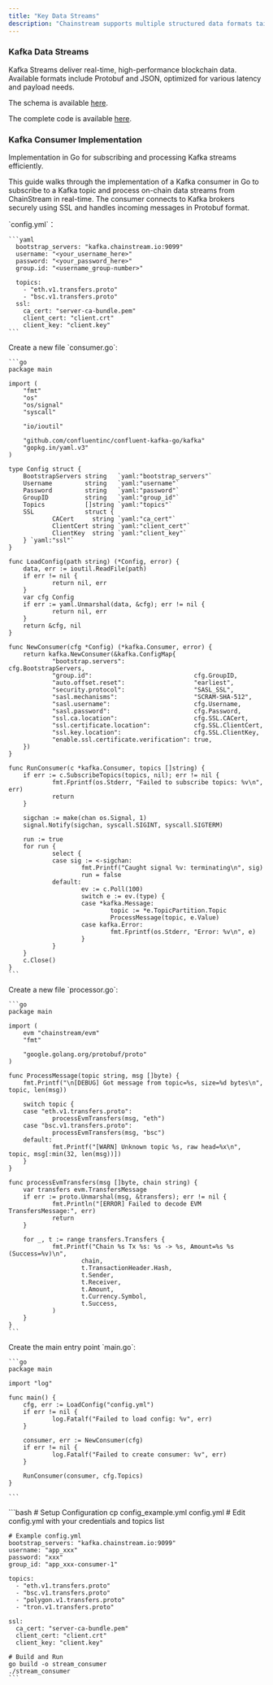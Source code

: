 ```yaml
---
title: "Key Data Streams"
description: "Chainstream supports multiple structured data formats tailored for real-time streaming"
---
```


### Kafka Data Streams

Kafka Streams deliver real-time, high-performance blockchain data. Available formats include Protobuf and JSON, optimized for various latency and payload needs.

The schema is available [here](https://github.com/chainstream-io/streaming_protobuf).

The complete code is available [here](https://github.com/chainstream-io/stream_protobuf_example).

### Kafka Consumer Implementation

Implementation in Go for subscribing and processing Kafka streams efficiently.

This guide walks through the implementation of a Kafka consumer in Go to subscribe to a Kafka topic and process on-chain data streams from ChainStream in real-time. The consumer connects to Kafka brokers securely using SSL and handles incoming messages in Protobuf format.

<Steps>
  <Step title="Configuration">
     `config.yml`：

    ```yaml
      bootstrap_servers: "kafka.chainstream.io:9099"
      username: "<your_username_here>"
      password: "<your_password_here>"
      group.id: "<username_group-number>"

      topics:
        - "eth.v1.transfers.proto"
        - "bsc.v1.transfers.proto"
      ssl:
        ca_cert: "server-ca-bundle.pem"
        client_cert: "client.crt"
        client_key: "client.key"
    ```

  </Step>

  <Step title="Consumer Implementation">
    Create a new file `consumer.go`:

    ```go
    package main

    import (
        "fmt"
        "os"
        "os/signal"
        "syscall"

        "io/ioutil"

        "github.com/confluentinc/confluent-kafka-go/kafka"
        "gopkg.in/yaml.v3"
    )

    type Config struct {
        BootstrapServers string   `yaml:"bootstrap_servers"`
        Username         string   `yaml:"username"`
        Password         string   `yaml:"password"`
        GroupID          string   `yaml:"group_id"`
        Topics           []string `yaml:"topics"`
        SSL              struct {
                CACert     string `yaml:"ca_cert"`
                ClientCert string `yaml:"client_cert"`
                ClientKey  string `yaml:"client_key"`
        } `yaml:"ssl"`
    }

    func LoadConfig(path string) (*Config, error) {
        data, err := ioutil.ReadFile(path)
        if err != nil {
                return nil, err
        }
        var cfg Config
        if err := yaml.Unmarshal(data, &cfg); err != nil {
                return nil, err
        }
        return &cfg, nil
    }

    func NewConsumer(cfg *Config) (*kafka.Consumer, error) {
        return kafka.NewConsumer(&kafka.ConfigMap{
                "bootstrap.servers":                   cfg.BootstrapServers,
                "group.id":                            cfg.GroupID,
                "auto.offset.reset":                   "earliest",
                "security.protocol":                   "SASL_SSL",
                "sasl.mechanisms":                     "SCRAM-SHA-512",
                "sasl.username":                       cfg.Username,
                "sasl.password":                       cfg.Password,
                "ssl.ca.location":                     cfg.SSL.CACert,
                "ssl.certificate.location":            cfg.SSL.ClientCert,
                "ssl.key.location":                    cfg.SSL.ClientKey,
                "enable.ssl.certificate.verification": true,
        })
    }

    func RunConsumer(c *kafka.Consumer, topics []string) {
        if err := c.SubscribeTopics(topics, nil); err != nil {
                fmt.Fprintf(os.Stderr, "Failed to subscribe topics: %v\n", err)
                return
        }

        sigchan := make(chan os.Signal, 1)
        signal.Notify(sigchan, syscall.SIGINT, syscall.SIGTERM)

        run := true
        for run {
                select {
                case sig := <-sigchan:
                        fmt.Printf("Caught signal %v: terminating\n", sig)
                        run = false
                default:
                        ev := c.Poll(100)
                        switch e := ev.(type) {
                        case *kafka.Message:
                                topic := *e.TopicPartition.Topic
                                ProcessMessage(topic, e.Value)
                        case kafka.Error:
                                fmt.Fprintf(os.Stderr, "Error: %v\n", e)
                        }
                }
        }
        c.Close()
    }
    ```

  </Step>

  <Step title="Processor Implementation">
    Create a new file `processor.go`:

    ```go
    package main

    import (
        evm "chainstream/evm"
        "fmt"

        "google.golang.org/protobuf/proto"
    )

    func ProcessMessage(topic string, msg []byte) {
        fmt.Printf("\n[DEBUG] Got message from topic=%s, size=%d bytes\n", topic, len(msg))

        switch topic {
        case "eth.v1.transfers.proto":
                processEvmTransfers(msg, "eth")
        case "bsc.v1.transfers.proto":
                processEvmTransfers(msg, "bsc")
        default:
                fmt.Printf("[WARN] Unknown topic %s, raw head=%x\n", topic, msg[:min(32, len(msg))])
        }
    }

    func processEvmTransfers(msg []byte, chain string) {
        var transfers evm.TransfersMessage
        if err := proto.Unmarshal(msg, &transfers); err != nil {
                fmt.Println("[ERROR] Failed to decode EVM TransfersMessage:", err)
                return
        }

        for _, t := range transfers.Transfers {
                fmt.Printf("Chain %s Tx %s: %s -> %s, Amount=%s %s (Success=%v)\n",
                        chain,
                        t.TransactionHeader.Hash,
                        t.Sender,
                        t.Receiver,
                        t.Amount,
                        t.Currency.Symbol,
                        t.Success,
                )
        }
    }
    ```

  </Step>

  <Step title="Main Application">
    Create the main entry point `main.go`:

    ```go
    package main

    import "log"

    func main() {
        cfg, err := LoadConfig("config.yml")
        if err != nil {
                log.Fatalf("Failed to load config: %v", err)
        }

        consumer, err := NewConsumer(cfg)
        if err != nil {
                log.Fatalf("Failed to create consumer: %v", err)
        }

        RunConsumer(consumer, cfg.Topics)
    }

    ```

  </Step>

  <Step title="Running the Application">
    ```bash
    # Setup Configuration
    cp config_example.yml config.yml
    # Edit config.yml with your credentials and topics list

    # Example config.yml
    bootstrap_servers: "kafka.chainstream.io:9099"
    username: "app_xxx"
    password: "xxx"
    group_id: "app_xxx-consumer-1"

    topics:
      - "eth.v1.transfers.proto"
      - "bsc.v1.transfers.proto"
      - "polygon.v1.transfers.proto"
      - "tron.v1.transfers.proto"

    ssl:
      ca_cert: "server-ca-bundle.pem"
      client_cert: "client.crt"
      client_key: "client.key"

    # Build and Run
    go build -o stream_consumer
    ./stream_consumer
    ```

</Step>

</Steps>
